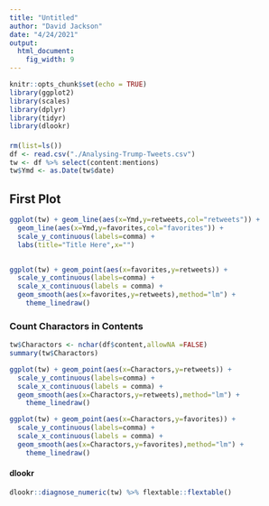 ---
title: "Untitled"
author: "David Jackson"
date: "4/24/2021"
output: 
  html_document: 
    fig_width: 9
---

```{r setup, include=FALSE}
knitr::opts_chunk$set(echo = TRUE)
library(ggplot2)
library(scales)
library(dplyr)
library(tidyr)
library(dlookr)
```

#### 

```{r}
rm(list=ls())
df <- read.csv("./Analysing-Trump-Tweets.csv")
tw <- df %>% select(content:mentions)
tw$Ymd <- as.Date(tw$date)

```
## First Plot

```{r}
ggplot(tw) + geom_line(aes(x=Ymd,y=retweets,col="retweets")) +
  geom_line(aes(x=Ymd,y=favorites,col="favorites")) +
  scale_y_continuous(labels=comma) +
  labs(title="Title Here",x="")
  
```
```{r}
ggplot(tw) + geom_point(aes(x=favorites,y=retweets)) +
  scale_y_continuous(labels=comma) +
  scale_x_continuous(labels = comma) +
  geom_smooth(aes(x=favorites,y=retweets),method="lm") +
    theme_linedraw()
```

### Count Charactors in Contents

```{r}
tw$Charactors <- nchar(df$content,allowNA =FALSE)
summary(tw$Charactors)
```
```{r}
ggplot(tw) + geom_point(aes(x=Charactors,y=retweets)) +
  scale_y_continuous(labels=comma) +
  scale_x_continuous(labels = comma) +
  geom_smooth(aes(x=Charactors,y=retweets),method="lm") +
    theme_linedraw()
```
```{r}
ggplot(tw) + geom_point(aes(x=Charactors,y=favorites)) +
  scale_y_continuous(labels=comma) +
  scale_x_continuous(labels = comma) +
  geom_smooth(aes(x=Charactors,y=favorites),method="lm") +
    theme_linedraw()
```

#### dlookr

```{r}
dlookr::diagnose_numeric(tw) %>% flextable::flextable()
```

